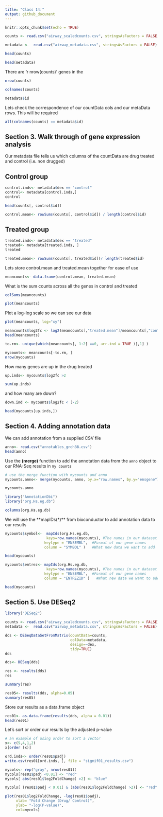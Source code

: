 ```yaml
---
title: "Class 14:"
output: github_document
---
```


```r
knitr::opts_chunk$set(echo = TRUE)
```

```r
counts <- read.csv("airway_scaledcounts.csv", stringsAsFactors = FALSE, row.names=1)
```

```r
metadata <-  read.csv("airway_metadata.csv", stringsAsFactors = FALSE)

```


```r
head(counts)
```


```r
head(metadata)
```


There are 'r nrow(counts)' genes in the 
```r
nrow(counts)
```

```r
colnames(counts)
```


```r
metadata$id
```

Lets check the correspondence of our countData cols and our metaData rows. This will be required 

```r
all(colnames(counts) == metadata$id)
```


## Section 3. Walk through of gene expression analysis 

Our metadata file tells us which columns of the countData are drug treated and control 
(i.e. non drugged)

## Control group 

```r
control.inds<- metadata$dex == "control"
control<- metadata[control.inds,]
control
```

```r
head(counts[, control$id])
```


```r
control.mean<- rowSums(counts[, control$id]) / length(control$id) 
```


## Treated group

```r
treated.inds<- metadata$dex == "treated"
treated<- metadata[treated.inds, ]
treated
```

```r
treated.mean<- rowSums(counts[, treated$id])/ length(treated$id)
```


Lets store control.mean and treated.mean together for ease of use
```r
meancounts<- data.frame(control.mean, treated.mean)
```


What is the sum counts across all the genes in control and treated
```r
colSums(meancounts)
```


```r
plot(meancounts)
```

Plot a log-log scale so we can see our data 
```r
plot(meancounts, log="xy")
```


```r
meancounts$log2fc <- log2(meancounts[,"treated.mean"]/meancounts[,"control.mean"])
head(meancounts)
```

```r
to.rm<- unique(which(meancounts[, 1:2] ==0, arr.ind = TRUE )[,1] )
```


```r
mycounts<- meancounts[-to.rm, ]
nrow(mycounts)
```

How many genes are up in the drug treated
```r
up.inds<- mycounts$log2fc >2
```

```r
sum(up.inds)
```


and how many are down?
```r
down.ind <- mycounts$log2fc < (-2)
```


```r
head(mycounts[up.inds,])
```


## Section 4. Adding annotation data

We can add annotation from a supplied CSV file

```r
anno<- read.csv("annotables_grch38.csv")
head(anno)
```


Use the **(merge)** function to add the annotation data from the `anno` object 
to our RNA-Seq results in `my counts`
```r
# use the merge function with mycounts and anno 
mycounts.anno<- merge(mycounts, anno, by.x="row.names", by.y="ensgene")
```

```r
mycounts.anno
```

```r
library("AnnotationDbi")
library("org.Hs.eg.db")
```

```r
columns(org.Hs.eg.db)
```


We will use the **mapIDs(*)** from bioconductor to add annotation data to our results 

```r
mycounts$symbol<-  mapIds(org.Hs.eg.db, 
                   keys=row.names(mycounts), #The names in our dataset
                  keytype = "ENSEMBL",  #Format of our gene names
                  column = "SYMBOL" )   #What new data we want to add
```

```r
head(mycounts)
```



```r
mycounts$entrez<- mapIds(org.Hs.eg.db, 
                   keys=row.names(mycounts), #The names in our dataset
                  keytype = "ENSEMBL",  #Format of our gene names
                  column = "ENTREZID" )   #What new data we want to add
```

```r
head(mycounts)
```


## Section 5. Use DESeq2

```r
library("DESeq2")
```



```r
counts <- read.csv("airway_scaledcounts.csv", stringsAsFactors = FALSE)
metadata <-  read.csv("airway_metadata.csv", stringsAsFactors = FALSE)
```

```r
dds <- DESeqDataSetFromMatrix(countData=counts, 
                              colData=metadata, 
                              design=~dex, 
                              tidy=TRUE)
dds
```

```r
dds<- DESeq(dds)
```

```r
res <- results(dds)
res
```

```r
summary(res)
```

```r
res05<- results(dds, alpha=0.05)
summary(res05)
```

Store our results as a data.frame object
```r
res01<- as.data.frame(results(dds, alpha = 0.01))
head(res01)
```


Let's sort or order our results by the adjusted p-value 

```r
# an example of using order to sort a vector
x<- c(5,4,1,2)
x[order (x)]
```

```r
ord.inds<- order(res01$padj)
write.csv(res01[ord.inds, ], file = "signif01_results.csv")
```


```r
mycols<- rep("gray", nrow(res01))
mycols[res01$padj <0.01] <- "red"
mycols[ abs(res01$log2FoldChange) >2] <- "blue"

mycols[ (res01$padj < 0.01) & (abs(res01$log2FoldChange) >2)] <- "red"

plot(res01$log2FoldChange, -log(res01$padj), 
     xlab= "Fold Change (Drug/ Control)", 
     ylab= "-log(P-value)", 
     col=mycols)
```











